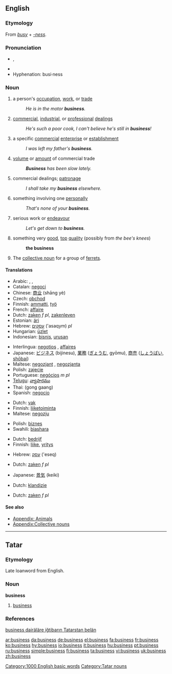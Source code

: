 ==English==

{{rank|lost|human|kept|382|business|mean|manner|following}}

===Etymology===
{{wikipedia}}
From ''[[busy]]'' + ''[[-ness]]''.

===Pronunciation===
*{{IPA|/ˈbɪznəs/}}, {{SAMPA|/"bIzn@s/}}
*{{audio|en-us-business.ogg|Audio (US)}}
*Hyphenation: busi·ness

===Noun===
{{en-noun|es|-}}

# {{countable}} a person's [[occupation]], [[work]], or [[trade]]
#: ''He is in the motor '''business'''.''
# {{uncountable}} [[commercial]], [[industrial]], or [[professional]] [[dealings]]
#: ''He's such a poor cook, I can't believe he's still in '''business'''!''
# {{countable}} {{context|business}} a specific [[commercial]] [[enterprise]] or [[establishment]]
#: ''I was left my father's '''business'''.''
# {{uncountable}} [[volume]] or [[amount]] of commercial trade
#: '''''Business''' has been slow lately.''
# {{uncountable}} commercial dealings; [[patronage]]
#: ''I shall take my '''business''' elsewhere.''
# {{uncountable}} something involving one [[personally]]
#: ''That's none of your '''business'''.''
# {{uncountable}} serious work or [[endeavour]]
#: ''Let's get down to '''business'''.''
# {{uncountable}} {{context|slang|UK}} something very [[good]], [[top]] [[quality]] (possibly from ''the bee's knees'')
#: '''the business'''
# {{countable}} The [[collective noun]] for a group of [[ferrets]].

====Translations====
{{trans-top|occupation of a person}}
*Arabic: {{ARchar|[[عمل]]}} {{IPAchar|(ʕámal)}}, {{ARchar|[[تجارة]]}} {{IPAchar|(tajára)}}, {{ARchar|[[مشروع]]}} {{IPAchar|(mašrúʕ)}}
*Catalan: [[negoci]] {{m}}
*Chinese: [[商业]] (shāng yè)
*Czech: [[obchod]]
*Finnish: [[ammatti]], [[työ]]
*French: [[affaire]]
*Dutch: [[zaken]] ''f pl'', [[zakenleven]] {{n}}
*Estonian: [[äri]]
*Hebrew: [[עסקים]] ('asaqym) {{m}} ''pl''
*Hungarian: [[üzlet]]
*Indonesian: [[bisnis]], [[urus|urusan]]
{{trans-mid}}
*Interlingua: [[negotios]] {{p}}, [[affaires]] {{p}}
*Japanese: [[ビジネス]] (bijinesu), [[業務]] ([[ぎょうむ]], gyōmu), [[商売]] ([[しょうばい]], [[shōbai]])
*Maltese: [[negozjant]] {{m}}, [[negozjanta]] {{f}}
*Polish: [[zajęcie]] {{n}}
*Portuguese: [[negócios]] ''m pl''
*[[Telugu]]: [[వ్యాపారము]]
*Thai: {{THchar|[[กงกาง]]}} (gong gaang)
*Spanish: [[negocio]] {{m}}
{{trans-bottom}}

{{trans-top|professional dealings}}
*Dutch: [[vak]] {{n}}
*Finnish: [[liiketoiminta]]
*Maltese: [[negozju]]
{{trans-mid}}
*Polish: [[biznes]] {{m}}
*Swahili: [[biashara]]
{{trans-bottom}}

{{trans-top|establishment}}
*Dutch: [[bedrijf]] {{n}}
*Finnish: [[liike]], [[yritys]]
{{trans-mid}}
*Hebrew: [[עסק]] ('eseq) {{m}}
{{trans-bottom}}

{{trans-top|volume of trade}}
*Dutch: [[zaken]] ''f pl''
{{trans-mid}}
*Japanese: [[景気]] (keiki)
{{trans-bottom}}

{{trans-top|patronage}}
*Dutch: [[klandizie]] {{f}}
{{trans-mid}}
{{trans-bottom}}

{{trans-top|something involving one personally}}
*Dutch: [[zaken]] ''f pl''
{{trans-mid}}
{{trans-bottom}}

{{trans-top|serious work}}
{{trans-mid}}
{{trans-bottom}}

{{trans-top|(slang) the bee's knees}}
{{trans-mid}}
{{trans-bottom}}

====See also====
*[[Appendix: Animals]]
*[[Appendix:Collective nouns]]

----

==Tatar==

===Etymology===
Late loanword from English.

===Noun===
'''business'''

# [[business#English|business]]

===References===
[http://www2.azatliq.org/news/local/tb/archives/2006/10/23.ASP#537926 business dairäläre iğtibarın Tatarstan belän ]

[[Category:1000 English basic words]]
[[Category:Tatar nouns]]

[[ar:business]]
[[da:business]]
[[de:business]]
[[el:business]]
[[fa:business]]
[[fr:business]]
[[ko:business]]
[[hy:business]]
[[io:business]]
[[it:business]]
[[hu:business]]
[[pt:business]]
[[ru:business]]
[[simple:business]]
[[fi:business]]
[[ta:business]]
[[vi:business]]
[[uk:business]]
[[zh:business]]
